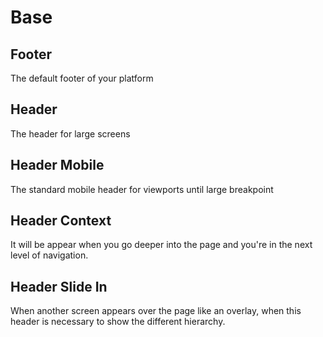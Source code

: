 

<Meta title='4.Organisms|Base' />

# Base

## Footer
The default footer of your platform

<Preview withToolbar>
    <Story name='Default'>
        <OrganismsFoot />
    </Story>
</Preview>

<Props of={OrganismsFoot} />

## Header
The header for large screens 

<Preview withToolbar>
    <Story name='Header'>
        <OrganismsHeader />
    </Story>
</Preview>

<Props of={OrganismsHeader} />

## Header Mobile
The standard mobile header for viewports until large breakpoint

<Preview withToolbar>
    <Story name='Header Mobile'>
        <OrganismsHeaderMobile />
    </Story>
</Preview>

<Props of={OrganismsHeaderMobile} />

## Header Context
It will be appear when you go deeper into the page and you're in the next level of navigation.

<Preview withToolbar>
    <Story name='Header Context'>
        <OrganismsHeaderContext />
    </Story>
</Preview>

<Props of={OrganismsHeaderContext} />

## Header Slide In
When another screen appears over the page like an overlay, when this header is necessary to show the different hierarchy.

<Preview withToolbar>
    <Story name='Header Slide In'>
        <OrganismsHeaderSlideIn title='Default Title' />
    </Story>
</Preview>

<Props of={OrganismsHeaderSlideIn} />